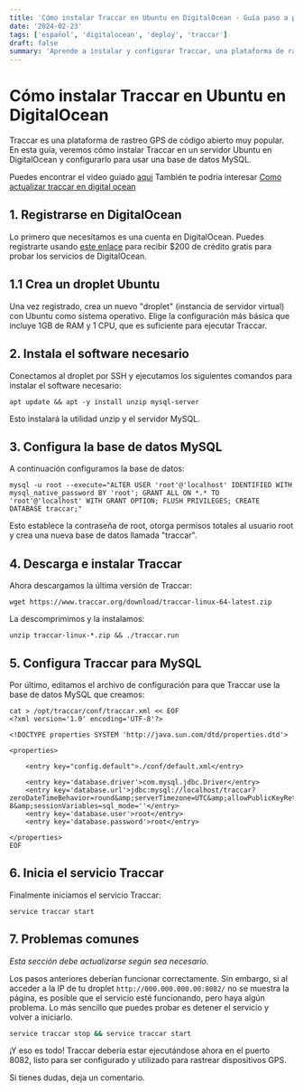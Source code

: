 ```yaml
---
title: 'Cómo instalar Traccar en Ubuntu en DigitalOcean - Guía paso a paso'
date: '2024-02-23'
tags: ['español', 'digitalocean', 'deploy', 'traccar']
draft: false
summary: 'Aprende a instalar y configurar Traccar, una plataforma de rastreo GPS de código abierto, en un servidor Ubuntu en DigitalOcean con esta guía detallada.'
---
```


# Cómo instalar Traccar en Ubuntu en DigitalOcean

Traccar es una plataforma de rastreo GPS de código abierto muy popular. En esta guía, veremos cómo instalar Traccar en un servidor Ubuntu en DigitalOcean y configurarlo para usar una base de datos MySQL.

Puedes encontrar el video guiado [aqui](https://www.youtube.com/watch?v=ZSVYhKHmXe8)
También te podría interesar [Como actualizar traccar en digital ocean](https://www.youtube.com/watch?v=ZSVYhKHmXe8)

## 1. Registrarse en DigitalOcean

Lo primero que necesitamos es una cuenta en DigitalOcean. Puedes registrarte usando [este enlace](https://m.do.co/c/5ac4ff8a5bab) para recibir $200 de crédito gratis para probar los servicios de DigitalOcean.

## 1.1 Crea un droplet Ubuntu

Una vez registrado, crea un nuevo "droplet" (instancia de servidor virtual) con Ubuntu como sistema operativo. Elige la configuración más básica que incluye 1GB de RAM y 1 CPU, que es suficiente para ejecutar Traccar.

## 2. Instala el software necesario

Conectamos al droplet por SSH y ejecutamos los siguientes comandos para instalar el software necesario:

```
apt update && apt -y install unzip mysql-server
```

Esto instalará la utilidad unzip y el servidor MySQL.

## 3. Configura la base de datos MySQL

A continuación configuramos la base de datos:

```
mysql -u root --execute="ALTER USER 'root'@'localhost' IDENTIFIED WITH mysql_native_password BY 'root'; GRANT ALL ON *.* TO 'root'@'localhost' WITH GRANT OPTION; FLUSH PRIVILEGES; CREATE DATABASE traccar;"
```

Esto establece la contraseña de root, otorga permisos totales al usuario root y crea una nueva base de datos llamada "traccar".

## 4. Descarga e instalar Traccar

Ahora descargamos la última versión de Traccar:

```
wget https://www.traccar.org/download/traccar-linux-64-latest.zip
```

La descomprimimos y la instalamos:

```
unzip traccar-linux-*.zip && ./traccar.run

```

## 5. Configura Traccar para MySQL

Por último, editamos el archivo de configuración para que Traccar use la base de datos MySQL que creamos:

```
cat > /opt/traccar/conf/traccar.xml << EOF
<?xml version='1.0' encoding='UTF-8'?>

<!DOCTYPE properties SYSTEM 'http://java.sun.com/dtd/properties.dtd'>

<properties>

    <entry key="config.default">./conf/default.xml</entry>

    <entry key='database.driver'>com.mysql.jdbc.Driver</entry>
    <entry key='database.url'>jdbc:mysql://localhost/traccar?zeroDateTimeBehavior=round&amp;serverTimezone=UTC&amp;allowPublicKeyRetrieval=true&amp;useSSL=false&amp;allowMultiQueries=true&amp;autoReconnect=true&amp;useUnicode=yes&amp;characterEncoding=UTF-8&amp;sessionVariables=sql_mode=''</entry>
    <entry key='database.user'>root</entry>
    <entry key='database.password'>root</entry>

</properties>
EOF
```

## 6. Inicia el servicio Traccar

Finalmente iniciamos el servicio Traccar:

```
service traccar start
```

## 7. Problemas comunes

_Esta sección debe actualizarse según sea necesario._

Los pasos anteriores deberían funcionar correctamente. Sin embargo, si al acceder a la IP de tu droplet `http://000.000.000.00:8082/` no se muestra la página, es posible que el servicio esté funcionando, pero haya algún problema. Lo más sencillo que puedes probar es detener el servicio y volver a iniciarlo.

```bash
service traccar stop && service traccar start
```

¡Y eso es todo! Traccar debería estar ejecutándose ahora en el puerto 8082, listo para ser configurado y utilizado para rastrear dispositivos GPS.

Si tienes dudas, deja un comentario.
